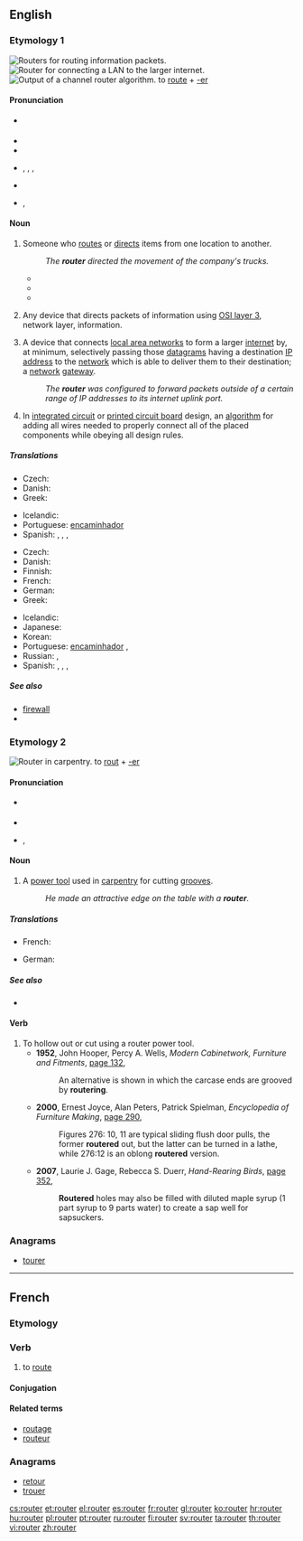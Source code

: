 ==English==
{{wikipedia}}

===Etymology 1===
[[Image:Cisco7600seriesrouter.jpg|thumb|'''Routers''' for routing information packets.]]
[[Image:Router.jpg|thumb|'''Router''' for connecting a LAN to the larger internet.]]
[[Image:ChannelRouteSolution.gif|thumb|Output of a channel '''router''' algorithm.]]
to [[route#Verb|route]] + [[-er]]

====Pronunciation====
* {{a|UK}} {{IPA|/ˈɹuːtə(ɹ)/}} {{X-SAMPA|/"ru:t@(r)/}}
* {{audio|en-uk-router.ogg|Audio (UK)}}
* {{rhymes|uːtə(r)}}
* {{a|US}} {{IPA|/ˈɹuːtə(ɹ)/}}, {{IPA|/ˈɹaʊɾɚ/}}, {{X-SAMPA|/ru:t3r/}},{{X-SAMPA|/raUt3r/}}
* {{audio|en-us-router.ogg|Audio (US)}}
* {{rhymes|uːtə(r)}}, {{rhymes|aʊtə(r)}}

====Noun====
{{en-noun}}

# Someone who [[route]]s or [[direct]]s items from one location to another.
#: ''The '''router''' directed the movement of the company's trucks.''
#* {{quote-book|1930|Edwin A. Godley and Alexander Kaylin|Control of Retail Store Operations|url=http://books.google.com/books?id=LPRCAAAAIAAJ|page=213
|passage=When the '''router''' receives the package, he places the route number on it as well as on the triplicate part of the attached salescheck.}}
#* {{quote-book|1963|Louis J. von Rago|Production Analysis and Control|url=http://books.google.com/books?id=OhczAAAAMAAJ|page=476
|passage=Obviously, the production control department might consist of one man or it might occupy a score of production control experts: '''routers''', schedulers, expediters, and dispatchers.}}
#* {{quote-book|1990|Mary Kay Allen and Omar Keith Helferich|Putting Expert Systems to Work in Logistics|url=http://books.google.com/books?id=Xw1PAAAAMAAJ|page=66
|passage=The system benefits include reduced delivery costs, increased vehicle use, and improved route decision making by dispatchers and '''routers'''.}}
# {{context|Communications}} Any device that directs packets of information using [[OSI layer 3]], network layer, information.
# {{internet}} A device that connects [[LAN|local area networks]] to form a larger [[internet]] by, at minimum, selectively passing those [[datagram]]s having a destination [[IP address]] to the [[network]] which is able to deliver them to their destination; a [[network]] [[gateway]].
#: ''The '''router''' was configured to forward packets outside of a certain range of IP addresses to its internet uplink port.''
# {{electronics|electronic design automation}} In [[integrated circuit]] or [[printed circuit board]] design, an [[algorithm]] for adding all wires needed to properly connect all of the placed components while obeying all design rules.

=====Translations=====
{{trans-top|Someone who routes or directs items from one location to another}}
{{trans-mid}}
{{trans-bottom}}

{{trans-top|Any device that directs packets of information using OSI layer 3}}
* Czech: {{t|cs|směrovač|m}}
* Danish: {{t|da|router|c}}
* Greek: {{t+|el|δρομολογητής|m|tr=dromologitís|sc=Grek}}
{{trans-mid}}
* Icelandic: {{t-|is|beinir|m}}
* Portuguese: [[encaminhador]]
* Spanish: {{t|es|router|m}}, {{t|es|enrutador|m}}, {{t|es|ruteador|m}}, {{t|es|direccionador|m}}
{{trans-bottom}}

{{trans-top|A device that connects local area networks to form a larger internet}}
* Czech: {{t|cs|směrovač|m}}
* Danish: {{t|da|router|c}}
* Finnish: {{t+|fi|reititin}}
* French: {{t+|fr|routeur}}
* German: {{t+|de|Router|m}}
* Greek: {{t+|el|δρομολογητής|m|tr=dromologitís|sc=Grek}}
{{trans-mid}}
* Icelandic: {{t-|is|beinir|m}}
* Japanese: {{t-|ja|ルータ|tr=rūta}}
* Korean: {{t-|ko|라우터|tr=rauteo|sc=Hang}}
* Portuguese: [[encaminhador]] {{m}}, {{t|pt|roteador}}
* Russian: {{t|ru|маршрутизатор|m|tr=maršrutizátor}}, {{qualifier|slang}} {{t|ru|раутер|m|tr=ráutɛr}}
* Spanish: {{t|es|router|m}}, {{t|es|enrutador|m}}, {{t|es|ruteador|m}}, {{t|es|direccionador|m}}
{{trans-bottom}}

=====See also=====
* [[firewall]]
* {{pedialite|routing (EDA)}}

===Etymology 2===
[[Image:Wood router jmc 2005 03 12.jpg|thumb|'''Router''' in carpentry.]]
to [[rout#Etymology 2|rout]] + [[-er]]

====Pronunciation====
* {{a|UK}} {{IPA|/ˈɹaʊtə(ɹ)/}} {{X-SAMPA|/"raUt@(r)/}}
* {{rhymes|aʊtə(r)}}
* {{a|US}} {{IPA|/ˈɹaʊtɚ/}}, {{X-SAMPA|/raUt3r/}}

====Noun====
{{en-noun}}

# A [[power tool]] used in [[carpentry]] for cutting [[groove]]s.
#: ''He made an attractive edge on the table with a '''router'''.''

=====Translations=====
{{trans-top|A power tool}}
* French: {{t|fr|défonçeuse}}
{{trans-mid}}
* German: {{t-|de|Oberfräse|f}}
{{trans-bottom}}

=====See also=====
* {{pedialite|wood router}}

====Verb====
{{en-verb}}

# To hollow out or cut using a router power tool.
#* '''1952''', John Hooper, Percy A. Wells, ''Modern Cabinetwork, Furniture and Fitments'', [http://books.google.com/books?id=WehTAAAAMAAJ&q=%22routering|routered%22&dq=%22routering|routered%22&hl=en&ei=cLkVTprFOePzmAWjsYQv&sa=X&oi=book_result&ct=result&resnum=3&ved=0CC8Q6AEwAjgU page 132],
#*: An alternative is shown in which the carcase ends are grooved by '''routering'''.
#* '''2000''', Ernest Joyce, Alan Peters, Patrick Spielman, ''Encyclopedia of Furniture Making'', [http://books.google.com/books?id=6MazKMAhAPYC&pg=PA290&dq=%22routering|routered%22&hl=en&ei=wLoVTqrRGaSImQWM5Zwv&sa=X&oi=book_result&ct=result&resnum=7&ved=0CEQQ6AEwBjge#v=onepage&q=%22routering|routered%22&f=false page 290],
#*: Figures 276: 10, 11 are typical sliding flush door pulls, the former '''routered''' out, but the latter can be turned in a lathe, while 276:12 is an oblong '''routered''' version.
#* '''2007''', Laurie J. Gage, Rebecca S. Duerr, ''Hand-Rearing Birds'', [http://books.google.com/books?id=bhQmuC2U9w4C&pg=PA352&dq=%22routering|routered%22&hl=en&ei=0LsVTv3bMO72mAX1ouTaCA&sa=X&oi=book_result&ct=result&resnum=1&ved=0CCcQ6AEwADgo#v=onepage&q=%22routering|routered%22&f=false page 352],
#*: '''Routered''' holes may also be filled with diluted maple syrup (1 part syrup to 9 parts water) to create a sap well for sapsuckers.

===Anagrams===
* [[tourer#English|tourer]]

----

==French==

===Etymology===
{{suffix|lang=fr|route|er}}

===Verb===
{{fr-verb}}

# to [[route#Verb|route]]

====Conjugation====
{{fr-conj-er|rout|avoir}}

====Related terms====
* [[routage]]
* [[routeur]]

===Anagrams===
* [[retour#French|retour]]
* [[trouer#French|trouer]]

[[cs:router]]
[[et:router]]
[[el:router]]
[[es:router]]
[[fr:router]]
[[gl:router]]
[[ko:router]]
[[hr:router]]
[[hu:router]]
[[pl:router]]
[[pt:router]]
[[ru:router]]
[[fi:router]]
[[sv:router]]
[[ta:router]]
[[th:router]]
[[vi:router]]
[[zh:router]]